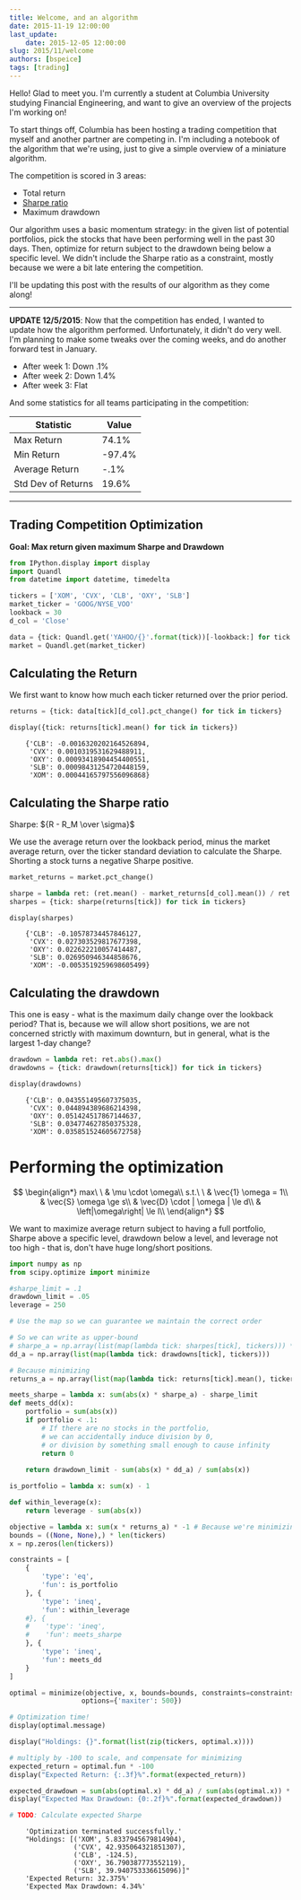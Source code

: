 ```yaml
---
title: Welcome, and an algorithm
date: 2015-11-19 12:00:00
last_update:
    date: 2015-12-05 12:00:00
slug: 2015/11/welcome
authors: [bspeice]
tags: [trading]
---
```


Hello! Glad to meet you. I'm currently a student at Columbia University studying Financial Engineering, and want to give an overview of the projects I'm working on!

<!-- truncate -->

To start things off, Columbia has been hosting a trading competition that myself and another partner are competing in. I'm including a notebook of the algorithm that we're using, just to give a simple overview of a miniature algorithm.

The competition is scored in 3 areas:

- Total return
- [Sharpe ratio](1)
- Maximum drawdown

Our algorithm uses a basic momentum strategy: in the given list of potential portfolios, pick the stocks that have been performing well in the past 30 days. Then, optimize for return subject to the drawdown being below a specific level. We didn't include the Sharpe ratio as a constraint, mostly because we were a bit late entering the competition.

I'll be updating this post with the results of our algorithm as they come along!

---

**UPDATE 12/5/2015**: Now that the competition has ended, I wanted to update how the algorithm performed. Unfortunately, it didn't do very well. I'm planning to make some tweaks over the coming weeks, and do another forward test in January.

- After week 1: Down .1%
- After week 2: Down 1.4%
- After week 3: Flat

And some statistics for all teams participating in the competition:

| Statistic          | Value  |
|--------------------|--------|
| Max Return         | 74.1%  |
| Min Return         | -97.4% |
| Average Return     | -.1%   |
| Std Dev of Returns | 19.6%  |

---

## Trading Competition Optimization

**Goal: Max return given maximum Sharpe and Drawdown**


```python
from IPython.display import display
import Quandl
from datetime import datetime, timedelta

tickers = ['XOM', 'CVX', 'CLB', 'OXY', 'SLB']
market_ticker = 'GOOG/NYSE_VOO'
lookback = 30
d_col = 'Close'

data = {tick: Quandl.get('YAHOO/{}'.format(tick))[-lookback:] for tick in tickers}
market = Quandl.get(market_ticker)
```

## Calculating the Return

We first want to know how much each ticker returned over the prior period.

```python
returns = {tick: data[tick][d_col].pct_change() for tick in tickers}

display({tick: returns[tick].mean() for tick in tickers})
```

```
    {'CLB': -0.0016320202164526894,
     'CVX': 0.0010319531629488911,
     'OXY': 0.00093418904454400551,
     'SLB': 0.00098431254720448159,
     'XOM': 0.00044165797556096868}
```

## Calculating the Sharpe ratio

Sharpe: ${R - R_M \over \sigma}$

We use the average return over the lookback period, minus the market average return, over the ticker standard deviation to calculate the Sharpe. Shorting a stock turns a negative Sharpe positive.


```python
market_returns = market.pct_change()

sharpe = lambda ret: (ret.mean() - market_returns[d_col].mean()) / ret.std()
sharpes = {tick: sharpe(returns[tick]) for tick in tickers}

display(sharpes)
```

```
    {'CLB': -0.10578734457846127,
     'CVX': 0.027303529817677398,
     'OXY': 0.022622210057414487,
     'SLB': 0.026950946344858676,
     'XOM': -0.0053519259698605499}
```

## Calculating the drawdown

This one is easy - what is the maximum daily change over the lookback period? That is, because we will allow short positions, we are not concerned strictly with maximum downturn, but in general, what is the largest 1-day change?


```python
drawdown = lambda ret: ret.abs().max()
drawdowns = {tick: drawdown(returns[tick]) for tick in tickers}

display(drawdowns)
```

```
    {'CLB': 0.043551495607375035,
     'CVX': 0.044894389686214398,
     'OXY': 0.051424517867144637,
     'SLB': 0.034774627850375328,
     'XOM': 0.035851524605672758}
```

# Performing the optimization

$$
\begin{align*}
max\ \ & \mu \cdot \omega\\
s.t.\ \ & \vec{1} \omega = 1\\
& \vec{S} \omega \ge s\\
& \vec{D} \cdot | \omega | \le d\\
& \left|\omega\right| \le l\\
\end{align*}
$$

We want to maximize average return subject to having a full portfolio, Sharpe above a specific level, drawdown below a level, and leverage not too high - that is, don't have huge long/short positions.

```python
import numpy as np
from scipy.optimize import minimize

#sharpe_limit = .1
drawdown_limit = .05
leverage = 250

# Use the map so we can guarantee we maintain the correct order

# So we can write as upper-bound
# sharpe_a = np.array(list(map(lambda tick: sharpes[tick], tickers))) * -1 
dd_a = np.array(list(map(lambda tick: drawdowns[tick], tickers)))

# Because minimizing
returns_a = np.array(list(map(lambda tick: returns[tick].mean(), tickers))) 

meets_sharpe = lambda x: sum(abs(x) * sharpe_a) - sharpe_limit
def meets_dd(x):
    portfolio = sum(abs(x))
    if portfolio < .1:
        # If there are no stocks in the portfolio,
        # we can accidentally induce division by 0,
        # or division by something small enough to cause infinity
        return 0
    
    return drawdown_limit - sum(abs(x) * dd_a) / sum(abs(x))

is_portfolio = lambda x: sum(x) - 1

def within_leverage(x):
    return leverage - sum(abs(x))

objective = lambda x: sum(x * returns_a) * -1 # Because we're minimizing
bounds = ((None, None),) * len(tickers)
x = np.zeros(len(tickers))

constraints = [
    {
        'type': 'eq',
        'fun': is_portfolio
    }, {
        'type': 'ineq',
        'fun': within_leverage
    #}, {
    #    'type': 'ineq',
    #    'fun': meets_sharpe
    }, {
        'type': 'ineq',
        'fun': meets_dd
    }
]

optimal = minimize(objective, x, bounds=bounds, constraints=constraints,
                  options={'maxiter': 500})

# Optimization time!
display(optimal.message)

display("Holdings: {}".format(list(zip(tickers, optimal.x))))

# multiply by -100 to scale, and compensate for minimizing
expected_return = optimal.fun * -100
display("Expected Return: {:.3f}%".format(expected_return))

expected_drawdown = sum(abs(optimal.x) * dd_a) / sum(abs(optimal.x)) * 100
display("Expected Max Drawdown: {0:.2f}%".format(expected_drawdown))

# TODO: Calculate expected Sharpe
```

```
    'Optimization terminated successfully.'
    "Holdings: [('XOM', 5.8337945679814904),
                ('CVX', 42.935064321851307),
                ('CLB', -124.5),
                ('OXY', 36.790387773552119),
                ('SLB', 39.940753336615096)]"
    'Expected Return: 32.375%'
    'Expected Max Drawdown: 4.34%'
```
 